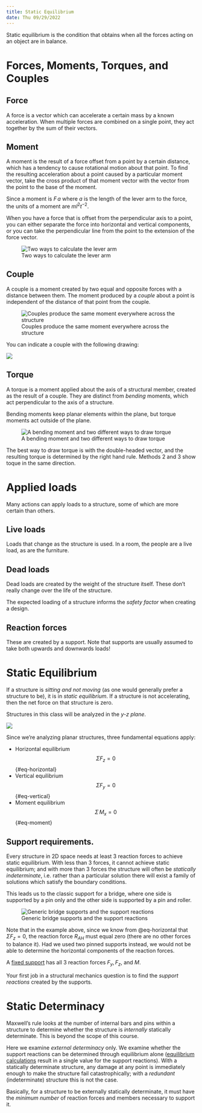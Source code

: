 ```yaml
---
title: Static Equilibrium
date: Thu 09/29/2022
---
```


Static equilibrium is the condition that obtains when all the forces acting on an object are in balance.

# Forces, Moments, Torques, and Couples

:::{#def-force}

## Force

A force is a vector which can accelerate a certain mass by a known acceleration. When multiple forces are combined on a single point, they act together by the sum of their vectors.

:::

:::{#def-moment}

## Moment

A moment is the result of a force offset from a point by a certain distance, which has a tendency to cause rotational motion about that point. To find the resulting acceleration about a point caused by a particular moment vector, take the cross product of that moment vector with the vector from the point to the base of the moment.

Since a moment is $F \, a$ where $a$ is the length of the lever arm to the force, the units of a moment are $m l^2 t^{-2}$.

:::

When you have a force that is offset from the perpendicular axis to a point, you can either separate the force into horizontal and vertical components, or you can take the perpendicular line from the point to the extension of the force vector.

![Two ways to calculate the lever arm](Images/3_Moments.png)

:::{#def-couple}

## Couple

A couple is a moment created by two equal and opposite forces with a distance between them. The moment produced by a *couple* about a point is independent of the distance of that point from the couple.

![Couples produce the same moment everywhere across the structure](Images/3_Couple.png)

:::

You can indicate a couple with the following drawing:

![](Images/3_Couple2.png)

:::{#def-torque}

## Torque

A torque is a moment applied about the axis of a structural member, created as the result of a couple. They are distinct from *bending* moments, which act perpendicular to the axis of a structure.

:::

Bending moments keep planar elements within the plane, but torque moments act outside of the plane. 

![A bending moment and two different ways to draw torque](Images/3_Torque.png)

The best way to draw torque is with the double-headed vector, and the resulting torque is determined by the right hand rule. Methods 2 and 3 show toque in the same direction.

# Applied loads 

Many actions can apply loads to a structure, some of which are more certain than others.

## Live loads

Loads that change as the structure is used. In a room, the people are a live load, as are the furniture.

## Dead loads

Dead loads are created by the weight of the structure itself. These don't really change over the life of the structure.

The expected loading of a structure informs the *safety factor* when creating a design.

## Reaction forces

These are created by a support. Note that supports are usually assumed to take both upwards and downwards loads!

# Static Equilibrium

If a structure is *sitting and not moving* (as one would generally prefer a structure to be), it is in *static equilibrium*. If a structure is not accelerating, then the net force on that structure is zero.

:::{.callout-note}

Structures in this class will be analyzed in the *y-z plane*.

![](Images/3_y_z_plane.png)

:::

Since we're analyzing planar structures, three fundamental equations apply:

- Horizontal equilibrium
$$
\Sigma F_z = 0
$${#eq-horizontal}
- Vertical equilibrium
$$
\Sigma F_y = 0
$${#eq-vertical}
- Moment equilibrium
$$
\Sigma \, M_x = 0
$${#eq-moment}

## Support requirements.

Every structure in 2D space needs at least 3 reaction forces to achieve static equilibrium. With less than 3 forces, it cannot achieve static equilibrium; and with more than 3 forces the structure will often be *statically indeterminate*, i.e. rather than a particular solution there will exist a family of solutions which satisfy the boundary conditions.

This leads us to the classic support for a bridge, where one side is supported by a pin only and the other side is supported by a pin and roller.

![Generic bridge supports and the support reactions](Images/3_Generic_Bridge.png)

Note that in the example above, since we know from @eq-horizontal that $\Sigma F_z = 0$, the reaction force $R_{AH}$ must equal zero (there are no other forces to balance it). Had we used two pinned supports instead, we would not be able to determine the horizontal components of the reaction forces.

A [fixed support](1_Introduction.qmd#fixed-support) has all 3 reaction forces $F_y, F_z,$ and $M$.

Your first job in a structural mechanics question is to find the *support reactions* created by the supports.

# Static Determinacy

Maxwell's rule looks at the number of internal bars and pins within a structure to  determine whether the structure is *internally* statically determinate. This is beyond the scope of this course.

Here we examine *external determinacy* only. We examine whether the support reactions can be determined through equilibrium alone ([equilibrium calculations](3_Static_Equilibrium.qmd#static-equilibrium) result in a single value for the support reactions). With a statically determinate structure, any damage at any point is immediately enough to make the structure fail catastrophically; with a *redundant* (indeterminate) structure this is not the case.

Basically, for a structure to be externally statically determinate, it must have the *minimum number* of reaction forces and members necessary to support it.

